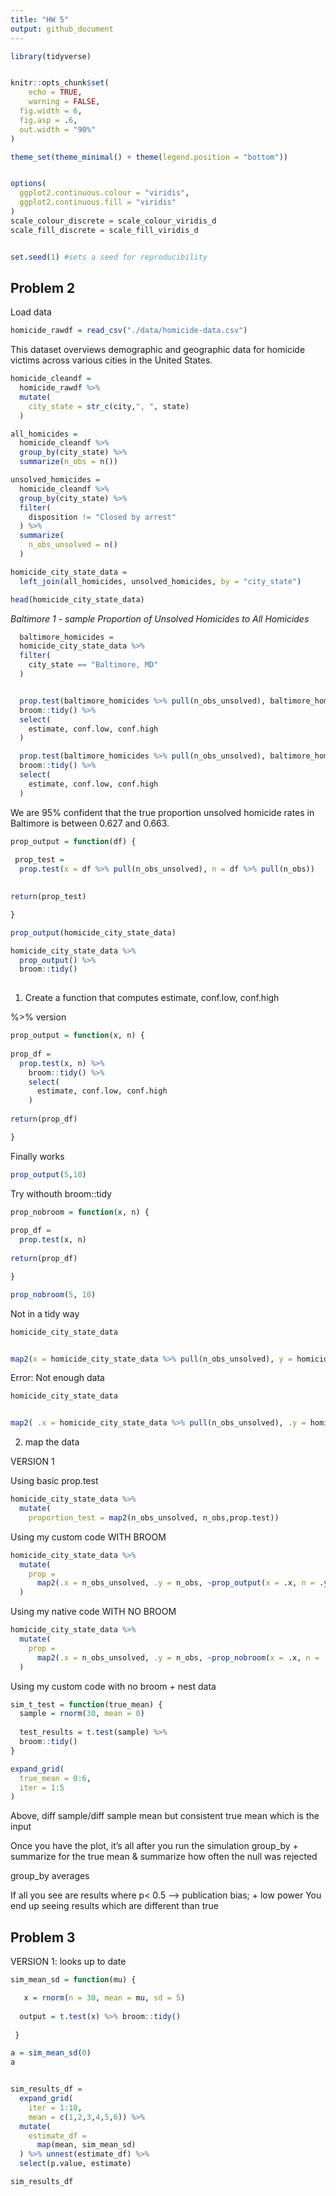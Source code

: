 ```yaml
---
title: "HW 5"
output: github_document
---
```


```r
library(tidyverse)


knitr::opts_chunk$set(
	echo = TRUE,
	warning = FALSE,
  fig.width = 6,
  fig.asp = .6,
  out.width = "90%"
)

theme_set(theme_minimal() + theme(legend.position = "bottom"))


options(
  ggplot2.continuous.colour = "viridis",
  ggplot2.continuous.fill = "viridis"
)
scale_colour_discrete = scale_colour_viridis_d
scale_fill_discrete = scale_fill_viridis_d


set.seed(1) #sets a seed for reproducibility
```

## Problem 2

Load data 

```r
homicide_rawdf = read_csv("./data/homicide-data.csv")
```
This dataset overviews demographic and geographic data for homicide victims across various cities in the United States. 

```r
homicide_cleandf = 
  homicide_rawdf %>% 
  mutate(
    city_state = str_c(city,", ", state)
  )
```


```r
all_homicides = 
  homicide_cleandf %>% 
  group_by(city_state) %>% 
  summarize(n_obs = n())
```
```r
unsolved_homicides = 
  homicide_cleandf %>% 
  group_by(city_state) %>% 
  filter(
    disposition != "Closed by arrest"
  ) %>% 
  summarize(
    n_obs_unsolved = n()
  )
```

```r
homicide_city_state_data = 
  left_join(all_homicides, unsolved_homicides, by = "city_state")

head(homicide_city_state_data)
```



_Baltimore 1 - sample Proportion of Unsolved Homicides to All Homicides_
```r

  baltimore_homicides = 
  homicide_city_state_data %>% 
  filter(
    city_state == "Baltimore, MD"
  ) 


  prop.test(baltimore_homicides %>% pull(n_obs_unsolved), baltimore_homicides %>% pull(n_obs)) %>% 
  broom::tidy() %>% 
  select(
    estimate, conf.low, conf.high
  )

```


```r
  prop.test(baltimore_homicides %>% pull(n_obs_unsolved), baltimore_homicides %>% pull(n_obs)) %>% 
  broom::tidy() %>% 
  select(
    estimate, conf.low, conf.high
  )

```


We are 95% confident that the true proportion unsolved homicide rates in Baltimore is between 0.627 and 0.663.


```r
prop_output = function(df) {
  
 prop_test = 
  prop.test(x = df %>% pull(n_obs_unsolved), n = df %>% pull(n_obs))   

  
return(prop_test)

}
```


```r
prop_output(homicide_city_state_data)
```

```r
homicide_city_state_data %>%
  prop_output() %>% 
  broom::tidy()
  
```


1. Create a function that computes estimate, conf.low, conf.high

%>%  version
```r

prop_output = function(x, n) {
  
prop_df = 
  prop.test(x, n) %>%  
    broom::tidy() %>% 
    select(
      estimate, conf.low, conf.high
    )
  
return(prop_df)

}


```

Finally works
```r
prop_output(5,10)
```

Try withouth broom::tidy

```r
prop_nobroom = function(x, n) {
  
prop_df = 
  prop.test(x, n)
  
return(prop_df)

}
```


```r
prop_nobroom(5, 10)
```
Not in a tidy way
```r

homicide_city_state_data


map2(x = homicide_city_state_data %>% pull(n_obs_unsolved), y = homicide_city_state_data %>% pull(n_obs), ~prop_nobroom(x = .x, n = .y))

```
Error: Not enough data



```r
homicide_city_state_data


map2( .x = homicide_city_state_data %>% pull(n_obs_unsolved), .y = homicide_city_state_data %>% pull(n_obs), ~prop.test(x = .x, n = .y))
```


2. map the data

VERSION 1



Using basic prop.test
```r

homicide_city_state_data %>% 
  mutate(
    proportion_test = map2(n_obs_unsolved, n_obs,prop.test)) 


```
Using my custom code WITH BROOM

```r
homicide_city_state_data %>% 
  mutate(
    prop = 
      map2(.x = n_obs_unsolved, .y = n_obs, ~prop_output(x = .x, n = .y))
  ) 
```



Using my native code WITH NO BROOM



```r
homicide_city_state_data %>% 
  mutate(
    prop = 
      map2(.x = n_obs_unsolved, .y = n_obs, ~prop_nobroom(x = .x, n = .y))
  ) 
```


Using my custom code with no broom + nest data 





```r
sim_t_test = function(true_mean) {
  sample = rnorm(30, mean = 0)
  
  test_results = t.test(sample) %>% 
  broom::tidy()
}

expand_grid(
  true_mean = 0:6, 
  iter = 1:5
)
```

Above, diff sample/diff sample mean but consistent true mean which is the input

Once you have the plot, it's all after you run the simulation 
group_by + summarize for the true mean & summarize how often the null was rejected

group_by averages 

If all you see are results where p< 0.5 --> publication bias; + low power 
 You end up seeing results which are different than true 
 
 
## Problem 3


 VERSION 1: looks up to date
```r

sim_mean_sd = function(mu) {

   x = rnorm(n = 30, mean = mu, sd = 5) 
   
  output = t.test(x) %>% broom::tidy()
  
 }

a = sim_mean_sd(0)
a


sim_results_df = 
  expand_grid(
    iter = 1:10,
    mean = c(1,2,3,4,5,6)) %>% 
  mutate(
    estimate_df = 
      map(mean, sim_mean_sd)
  ) %>% unnest(estimate_df) %>% 
  select(p.value, estimate)

sim_results_df


```



 
 
 
